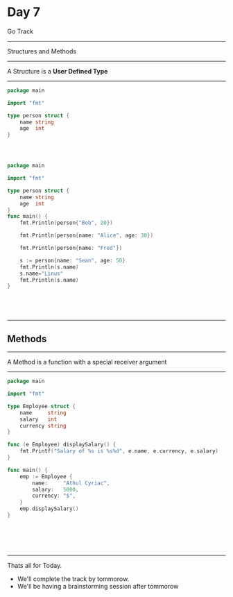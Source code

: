 

# Day 7 
Go Track

---
Structures and Methods

---
A Structure is a **User Defined Type**

---

<CodeSurfer>

```go title="Defining Structures"
package main

import "fmt"

type person struct {
    name string
    age  int
}

```
```diff 5:8 subtitle="We declare Structures siliar to this"
```
```diff 5[1:5,13:19] subtitle="We use the Keyword 'type' followed with the structure name and the 'struct' keyword to define its a structure"
```
```diff 6,7 subtitle="We need to define the types of structure variables too"
```

```go
package main

import "fmt"

type person struct {
    name string
    age  int
}
func main() {
    fmt.Println(person{"Bob", 20})

    fmt.Println(person{name: "Alice", age: 30})

    fmt.Println(person{name: "Fred"})

    s := person{name: "Sean", age: 50}
    fmt.Println(s.name)
    s.name="Linus"
    fmt.Println(s.name)
}
```
```diff 10,12,14,16 subtitle="We can assign values to structures via these methods"
```
```diff 14 subtitle="Here the 'age' data will be autmatically set to zero"
```
```diff 17 subtitle="The data from structures are accessed with the ' . '(dot) operator"
```
```diff 18,19 title="https://play.golang.org/p/FxrWEShcRsW" subtitle="Structs are mutable. You can update the value anytime"
```

</CodeSurfer>

---
## Methods

---
A Method is a function with a special receiver argument

---

<CodeSurfer>

```go title="Defining Methods and Usage"
package main

import "fmt"

type Employee struct {  
    name     string
    salary   int
    currency string
}

func (e Employee) displaySalary() {  
    fmt.Printf("Salary of %s is %s%d", e.name, e.currency, e.salary)
}

func main() {  
    emp := Employee {
        name:     "Athul Cyriac",
        salary:   5000,
        currency: "$",
    }
    emp.displaySalary() 
}
```

```diff 5:10 subtitle="We're defining the Employee structure here"
```
```diff 11:13 subtitle="We're defining the method displaySalary here"
```
```diff 11 subtitle="We're defining the method with e as the receiver type. Therefore this method only works on the Employee struct"
```
```diff 21 subtitle="Calling displaySalary() method of Employee type"
```
```diff 11:22 title="https://play.golang.org/p/V3QAJG7TSOc" subtitle="Structures and Methods work like oop proceedings in Go"
```

</CodeSurfer>

---

Thats all for Today. 
- We'll complete the track by tommorow.
- We'll be having a brainstorming session after tommorow